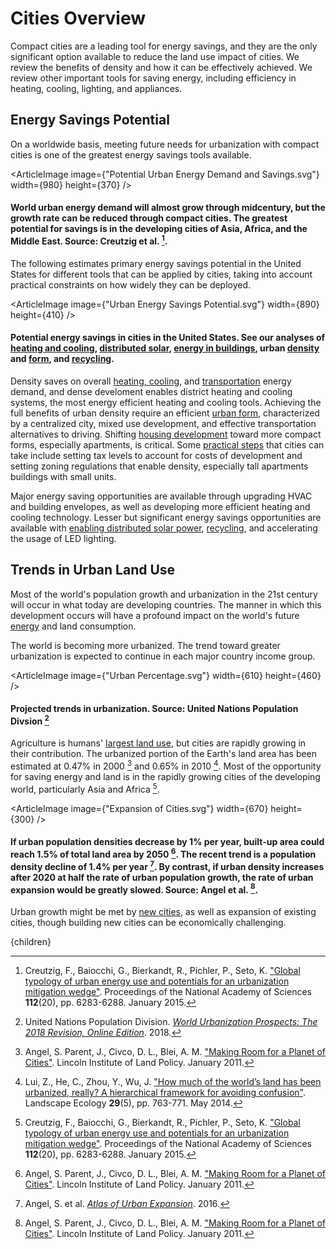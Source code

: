 


# Cities Overview

Compact cities are a leading tool for energy savings, and they are the only significant option available to reduce the land use impact of cities. We review the benefits of density and how it can be effectively achieved. We review other important tools for saving energy, including efficiency in heating, cooling, lighting, and appliances.

## Energy Savings Potential
On a worldwide basis, meeting future needs for urbanization with compact cities is one of the greatest energy savings tools available.

<ArticleImage image={"Potential Urban Energy Demand and Savings.svg"} width={980} height={370} />
#### World urban energy demand will almost grow through midcentury, but the growth rate can be reduced through compact cities. The greatest potential for savings is in the developing cities of Asia, Africa, and the Middle East. Source: Creutzig et al. [^3].

The following estimates primary energy savings potential in the United States for different tools that can be applied by cities, taking into account practical constraints on how widely they can be deployed.

<ArticleImage image={"Urban Energy Savings Potential.svg"} width={890} height={410} />
#### Potential energy savings in cities in the United States. See our analyses of [heating and cooling](/energy/cities/heating), [distributed solar](/energy/energy_production/solar), [energy in buildings](/energy/cities/building_energy), urban [density](/cities/cities_land_use/cities_high_density) and [form](/cities/cities_mobility/cities_pedestrian), and [recycling](/energy/industry/recycling_energy).

Density saves on overall [heating, cooling](/energy/cities/heating), and [transportation](/cities/cities_mobility/cities_transportation_systems) energy demand, and dense develoment enables district heating and cooling systems, the most energy efficient heating and cooling tools. Achieving the full benefits of urban density require an efficient [urban form](/cities/cities_mobility/cities_pedestrian), characterized by a centralized city, mixed use development, and effective transportation alternatives to driving. Shifting [housing development](/cities/cities_land_use/cities_high_density) toward more compact forms, especially apartments, is critical. Some [practical steps](/cities) that cities can take include setting tax levels to account for costs of development and setting zoning regulations that enable density, especially tall apartments buildings with small units.

Major energy saving opportunities are available through upgrading HVAC and building envelopes, as well as developing more efficient heating and cooling technology. Lesser but significant energy savings opportunities are available with [enabling distributed solar power](/energy/energy_production/solar), [recycling](/energy/industry/recycling_energy), and accelerating the usage of LED lighting.

## Trends in Urban Land Use
Most of the world's population growth and urbanization in the 21st century will occur in what today are developing countries. The manner in which this development occurs will have a profound impact on the world's future [energy](/energy/cities/building_energy) and land consumption.

The world is becoming more urbanized. The trend toward greater urbanization is expected to continue in each major country income group.

<ArticleImage image={"Urban Percentage.svg"} width={610} height={460} />
#### Projected trends in urbanization. Source: United Nations Population Divsion [^5]

Agriculture is humans' [largest land use](/habitat/environment/land_use_socio), but cities are rapidly growing in their contribution. The urbanized portion of the Earth's land area has been estimated at 0.47% in 2000 [^2] and 0.65% in 2010 [^4]. Most of the opportunity for saving energy and land is in the rapidly growing cities of the developing world, particularly Asia and Africa [^3].

<ArticleImage image={"Expansion of Cities.svg"} width={670} height={300} />
#### If urban population densities decrease by 1% per year, built-up area could reach 1.5% of total land area by 2050 [^2]. The recent trend is a population density decline of 1.4% per year [^1]. By contrast, if urban density increases after 2020 at half the rate of urban population growth, the rate of urban expansion would be greatly slowed. Source: Angel et al. [^2].

Urban growth might be met by [new cities](/cities/cities_land_use/cities_new_cities), as well as expansion of existing cities, though building new cities can be economically challenging.

[^1]: Angel, S. et al. [*Atlas of Urban Expansion*](http://www.atlasofurbanexpansion.org/). 2016.

[^2]: Angel, S. Parent, J., Civco, D. L., Blei, A. M. ["Making Room for a Planet of Cities"](https://www.lincolninst.edu/publications/policy-focus-reports/making-room-planet-cities/). Lincoln Institute of Land Policy. January 2011.

[^3]: Creutzig, F., Baiocchi, G., Bierkandt, R., Pichler, P., Seto, K. ["Global typology of urban energy use and potentials for an urbanization mitigation wedge"](http://www.pnas.org/content/112/20/6283.full). Proceedings of the National Academy of Sciences **112**(20), pp. 6283-6288. January 2015.

[^4]: Lui, Z., He, C., Zhou, Y., Wu, J. ["How much of the world’s land has been urbanized, really? A hierarchical framework for avoiding confusion"](https://link.springer.com/article/10.1007/s10980-014-0034-y). Landscape Ecology **29**(5), pp. 763-771. May 2014.

[^5]: United Nations Population Division. [*World Urbanization Prospects: The 2018 Revision, Online Edition*](https://population.un.org/wup/). 2018.

  <Article 
    focusAreaUrl={focusAreaUrl} 
    hierarchy={hierarchy} 
    site={site}
  >
    {children}
  </Article>
